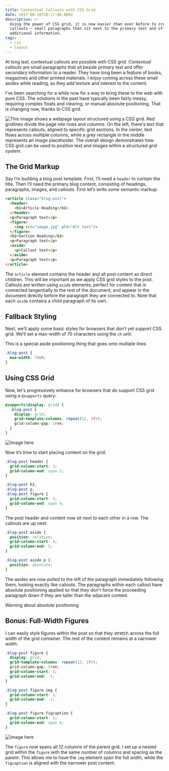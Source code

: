 ```yaml
---
title: Contextual Callouts with CSS Grid
date: 2017-08-10T20:17:00.000Z
description: >-
  Using the power of CSS grid, it is now easier than ever before to create
  callouts — small paragraphs that sit next to the primary text and offer
  additional information.
tags:
  - css
  - layout
---
```

At long last, contextual callouts are possible with CSS grid. <dfn>Contextual callouts</dfn> are small paragraphs that sit beside primary text and offer secondary information to a reader. They have long been a feature of books, magazines and other printed materials. I enjoy coming across these small asides while reading, as they add texture and interest to the content.

I've been searching for a while now for a way to bring these to the web with pure CSS. The solutions in the past have typically been fairly messy, requiring complex floats and clearing, or manual absolute positioning. That is changing now, thanks to CSS grid.

![This image shows a webpage layout structured using a CSS grid. Red gridlines divide the page into rows and columns. On the left, there's text that represents callouts, aligned to specific grid sections. In the center, text flows across multiple columns, while a grey rectangle in the middle represents an image placeholder. The overall design demonstrates how CSS grid can be used to position text and images within a structured grid system.](/assets/css-grid-layout-1.svg)

## The Grid Markup

Say I’m building a blog post template. First, I’ll need a `header` to contain the title. Then I’ll need the primary blog content, consisting of headings, paragraphs, images, and callouts. First let’s write some semantic markup:

```html
<article class="blog-post">
  <header>
    <h1>Article Heading</h1>
  </header>
  <p>Paragraph text</p>
  <figure>
    <img src="image.jpg" alt="Alt text"/>
  </figure>
  <h2>Section Heading</h2>
  <p>Paragraph text</p>
  <aside>
    <p>Callout text</p>
  </aside>
  <p>Paragraph text</p>
</article>
```

The `article` element contains the header and all post content as direct children. This will be important as we apply CSS grid styles to the post. Callouts are written using `aside` elements, perfect for content that is connected tangentially to the rest of the document, and appear in the document directly before the paragraph they are connected to. Note that each `aside` contains a child paragraph of its own.

## Fallback Styling

Next, we’ll apply some basic styles for browsers that don’t yet support CSS grid. We’ll set a max-width of 70 characters using the `ch` unit:

<aside>
  <p>This is a special aside positioning thing that goes onto multiple lines</p>
</aside>

```css
.blog-post {
  max-width: 70ch;
}
```

## Using CSS Grid

Now, let's progressively enhance for browsers that *do* support CSS grid using a `@supports` query:

```css
@supports(display: grid) {
  .blog-post {
    display: grid;
    grid-template-columns: repeat(12, 1fr);
    grid-column-gap: 2rem;
  }
}
```

![Image here](/assets/css-grid-layout-2.svg "This is a caption")

Now it’s time to start placing content on the grid:

```css
.blog-post header {
  grid-column-start: 3;
  grid-column-end: span 2;
}

.blog-post h2,
.blog-post p,
.blog-post figure {
  grid-column-start: 5;
  grid-column-end: span 4;
}
```

The post header and content now sit next to each other in a row. The callouts are up next:

```css
.blog-post aside {
  position: relative;
  grid-column-start: 3;
  grid-column-end: 5;
}

.blog-post aside p {
  position: absolute;
}
```

The asides are now pulled to the left of the paragraph immediately following them, looking exactly like callouts. The paragraphs within each callout have absolute positioning applied so that they don't force the proceeding paragraph down if they are taller than the adjacent content.

<aside className="warning">
  Warning about absolute positioning
</aside>

## Bonus: Full-Width Figures

I can easily style figures within the post so that they stretch across the full width of the grid container. The rest of the content remains at a narrower width.

```css
.blog-post figure {
  display: grid;
  grid-template-columns: repeat(12, 1fr);
  grid-column-gap: 2rem;
  grid-column-start: 1;
  grid-column-end: -1;
}

.blog-post figure img {
  grid-column-start: 1;
  grid-column-end: -1;
}

.blog-post figure figcaption {
  grid-column-start: 5;
  grid-column-end: span 4;
}
```

![Image here](/assets/css-grid-layout-3.svg "This is a caption")

The `figure` now spans all 12 columns of the parent grid. I set up a nested grid within the `figure` with the same number of columns and spacing as the parent. This allows me to have the `img` element span the full width, while the `figcaption` is aligned with the narrower post content.